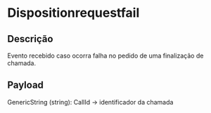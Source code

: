 # Dispositionrequestfail

## Descrição

Evento recebido caso ocorra falha no pedido de uma finalização de chamada. 

## Payload
 
GenericString (string): CallId -> identificador da chamada